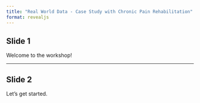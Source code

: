 ```yaml
---
title: "Real World Data - Case Study with Chronic Pain Rehabilitation"
format: revealjs
---
```


## Slide 1

Welcome to the workshop!

---

## Slide 2

Let's get started.

